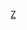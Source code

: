 {{asbox
|image=Flag of Zimbabwe.svg
|category=津巴布韦人物小作品
|subject=与[[津巴布韦]]人物相关的
|name=Template:Zimbabwe-bio-stub
}}<noinclude>[[Category:非洲人物小作品模板|Z]]</noinclude>